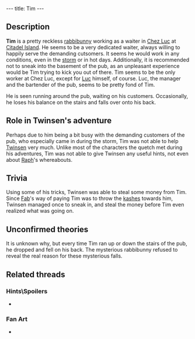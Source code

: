 ---
title: Tim
---

{{twinsunica import}}{{Infobox Character
 |image=Tim.jpg
 |race=rabbibunny
 |gender=male
 |size=average
 |age=adult
 |magical=no
 |lba1=
 |lba2=yes
 |alignment=neutral
 |occupation=Waiter at Chez Luc
 |requires=
 |amount=
 |fam1=
 |fam2=
 |planet=
 |island=
 |building=
}}
{{Quote
 |quote=Hi, Twinsen. With this storm, I've got lots of customers and I don't have one minute to myself.
 |character=Tim}}

==Description==
'''Tim''' is a pretty reckless [[rabbibunny]] working as a waiter in [[Chez Luc]] at [[Citadel Island]]. He seems to be a very dedicated waiter, always willing to happily serve the demanding cutsomers. It seems he would work in any conditions, even in the [[storm]] or in hot days. Additionally, it is recommended not to sneak into the basement of the pub, as an unpleasant experience would be Tim trying to kick you out of there. Tim seems to be the only worker at Chez Luc, except for [[Luc]] himself, of course. Luc, the manager and the bartender of the pub, seems to be pretty fond of Tim.

He is seen running around the pub, waiting on his customers. Occasionally, he loses his balance on the stairs and falls over onto his back.

==Role in Twinsen's adventure==
Perhaps due to him being a bit busy with the demanding customers of the pub, who especially came in during the storm, Tim was not able to help [[Twinsen]] very much. Unlike most of the characters the quetch met during his adventures, Tim was not able to give Twinsen any useful hints, not even about [[Raph]]'s whereabouts.

==Trivia==
Using some of his tricks, Twinsen was able to steal some money from Tim. Since [[Fab]]'s way of paying Tim was to throw the [[kashes]] towards him, Twinsen managed once to sneak in, and steal the money before Tim even realized what was going on.

==Unconfirmed theories==
It is unknown why, but every time Tim ran up or down the stairs of the pub, he dropped and fell on his back. The mysterious rabbibunny refused to reveal the real reason for these mysterious falls.

==Related threads==
===Hints\Spoilers===
* {{thread|id=1327|title=Hmmmm}}

===Fan Art===
* {{thread|id=6090|title=Cartoon Tim}}

<!-- remove these category links when they're all automated by categorizers...
[[Category:Citadel Island inhabitants]] -->